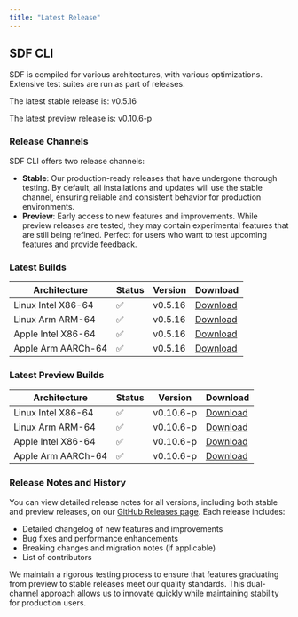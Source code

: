 ```yaml
---
title: "Latest Release" 
---
```


## SDF CLI

SDF is compiled for various architectures, with various optimizations. Extensive
test suites are run as part of releases.

The latest stable release is:
v0.5.16

The latest preview release is: 
v0.10.6-p

### Release Channels

SDF CLI offers two release channels:

- **Stable**: Our production-ready releases that have undergone thorough testing. By default, all installations and updates will use the stable channel, ensuring reliable and consistent behavior for production environments.
- **Preview**: Early access to new features and improvements. While preview releases are tested, they may contain experimental features that are still being refined. Perfect for users who want to test upcoming features and provide feedback.

### Latest Builds

| Architecture           | Status | Version | Download |
| ---------------------- | ------ | ------- | -------- |
| Linux Intel X86-64     |   ✅   | v0.5.16  | [Download](https://cdn.sdf.com/releases/download/sdf-v0.5.16-x86_64-unknown-linux-musl.tar.gz) |
| Linux Arm ARM-64       |   ✅   | v0.5.16  | [Download](https://cdn.sdf.com/releases/download/sdf-v0.5.16-arm-unknown-linux-gnueabihf.tar.gz) |
| Apple Intel X86-64     |   ✅   | v0.5.16  | [Download](https://cdn.sdf.com/releases/download/sdf-v0.5.16-x86_64-apple-darwin.tar.gz) |
| Apple Arm AARCh-64     |   ✅   | v0.5.16  | [Download](https://cdn.sdf.com/releases/download/sdf-v0.5.16-aarch64-apple-darwin.tar.gz) |


### Latest Preview Builds

| Architecture           | Status | Version | Download |
| ---------------------- | ------ | ------- | -------- |
| Linux Intel X86-64     |   ✅   | v0.10.6-p  | [Download](https://cdn.sdf.com/releases/download/sdf-v0.10.6-p-x86_64-unknown-linux-musl.tar.gz) |
| Linux Arm ARM-64       |   ✅   | v0.10.6-p  | [Download](https://cdn.sdf.com/releases/download/sdf-v0.10.6-p-arm-unknown-linux-gnueabihf.tar.gz) |
| Apple Intel X86-64     |   ✅   | v0.10.6-p  | [Download](https://cdn.sdf.com/releases/download/sdf-v0.10.6-p-x86_64-apple-darwin.tar.gz) |
| Apple Arm AARCh-64     |   ✅   | v0.10.6-p  | [Download](https://cdn.sdf.com/releases/download/sdf-v0.10.6-p-aarch64-apple-darwin.tar.gz) |


### Release Notes and History

You can view detailed release notes for all versions, including both stable and preview releases, on our [GitHub Releases page](https://github.com/sdf-labs/sdf-cli/releases). Each release includes:

- Detailed changelog of new features and improvements
- Bug fixes and performance enhancements
- Breaking changes and migration notes (if applicable)
- List of contributors

We maintain a rigorous testing process to ensure that features graduating from preview to stable releases meet our quality standards. This dual-channel approach allows us to innovate quickly while maintaining stability for production users.

